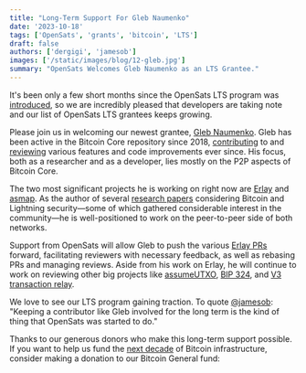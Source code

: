```yaml
---
title: "Long-Term Support For Gleb Naumenko"
date: '2023-10-18'
tags: ['OpenSats', 'grants', 'bitcoin', 'LTS']
draft: false
authors: ['dergigi', 'jamesob']
images: ['/static/images/blog/12-gleb.jpg']
summary: "OpenSats Welcomes Gleb Naumenko as an LTS Grantee."
---
```


It's been only a few short months since the OpenSats LTS program was
[introduced](https://opensats.org/blog/announcing-lts-grant-program-to-support-bitcoin-core-contributors),
so we are incredibly pleased that developers are taking note and our list of
OpenSats LTS grantees keeps growing.

Please join us in welcoming our newest grantee, [Gleb
Naumenko](https://github.com/naumenkogs). Gleb has been active in the Bitcoin
Core repository since 2018,
[contributing](https://bitcoinacks.com/?flt0_author_contains=naumenkogs) to and
[reviewing](https://bitcoinacks.com/?flt0_reviewer_contains=naumenkogs) various
features and code improvements ever since. His focus, both as a researcher and
as a developer, lies mostly on the P2P aspects of Bitcoin Core.

The two most significant projects he is working on right now are
[Erlay](https://bitcoinops.org/en/topics/erlay/) and
[asmap](https://dunxen.dev/asmap/). As the author of several [research
papers](https://scholar.google.com/scholar?q=gleb+naumenko) considering Bitcoin
and Lightning security—some of which gathered considerable interest in the
community—he is well-positioned to work on the peer-to-peer side of both
networks.

Support from OpenSats will allow Gleb to push the various [Erlay
PRs](https://bitcoinacks.com/?flt0_author_contains=naumenkogs&search=Erlay)
forward, facilitating reviewers with necessary feedback, as well as rebasing PRs
and managing reviews. Aside from his work on Erlay, he will continue to work on
reviewing other big projects like
[assumeUTXO](https://bitcoinops.org/en/topics/assumeutxo/), [BIP
324](https://bips.dev/324/), and [V3 transaction
relay](https://bitcoinops.org/en/topics/version-3-transaction-relay/).

We love to see our LTS program gaining traction. To quote
[@jamesob](https://opensats.org/about/jamesob): "Keeping a contributor like Gleb
involved for the long term is the kind of thing that OpenSats was started to
do."

Thanks to our generous donors who make this long-term support possible. If you
want to help us fund the [next
decade](https://opensats.org/blog/bitcoin-infrastructure-this-decade) of Bitcoin
infrastructure, consider making a donation to our Bitcoin General fund:

<center>
    <DonateToGeneralFundButton/>
</center>
